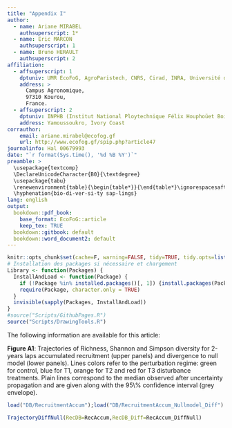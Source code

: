 ```yaml
---
title: "Appendix I"
author:
  - name: Ariane MIRABEL
    authsuperscript: 1*
  - name: Eric MARCON
    authsuperscript: 1
  - name: Bruno HERAULT
    authsuperscript: 2
affiliation:
  - affsuperscript: 1
    dptuniv: UMR EcoFoG, AgroParistech, CNRS, Cirad, INRA, Université des Antilles, Université de Guyane.
    address: >
      Campus Agronomique,
      97310 Kourou,
      France.
  - affsuperscript: 2
    dptuniv: INPHB (Institut National Ploytechnique Félix Houphoüet Boigny) 
    address: Yamoussoukro, Ivory Coast
corrauthor:
    email: ariane.mirabel@ecofog.gf
    url: http://www.ecofog.gf/spip.php?article47
journalinfo: Hal 00679993
date: "`r format(Sys.time(), '%d %B %Y')`"
preamble: >
  \usepackage{textcomp}
  \DeclareUnicodeCharacter{B0}{\textdegree}
  \usepackage{tabu}
  \renewenvironment{table}{\begin{table*}}{\end{table*}\ignorespacesafterend}
  \hyphenation{bio-di-ver-si-ty sap-lings}
lang: english
output: 
  bookdown::pdf_book:
    base_format: EcoFoG::article
    keep_tex: TRUE
  bookdown::gitbook: default
  bookdown::word_document2: default
---
```



```r
knitr::opts_chunk$set(cache=F, warning=FALSE, tidy=TRUE, tidy.opts=list(blank=FALSE, width.cutoff=40),fig.align="center")
# Installation des packages si nécessaire et chargement
Library <- function(Packages) {
  InstallAndLoad <- function(Package) {
    if (!Package %in% installed.packages()[, 1]) {install.packages(Package, repos="https://cran.rstudio.com/")}
    require(Package, character.only = TRUE)
  }
  invisible(sapply(Packages, InstallAndLoad))
}
#source("Scripts/GithubPages.R")
source("Scripts/DrawingTools.R")
```

The following information are available for this article:


**Figure A1**: Trajectories of Richness, Shannon and Simpson diversity for 2-years laps accumulated recruitment (upper panels) and divergence to null model (lower panels). Lines colors refer to the perturbation regime: green for control, blue for T1, orange for T2 and red for T3 disturbance treatments. Plain lines correspond to the median observed after uncertainty propagation and are given along with the 95\\% confidence interval (grey envelope).

```r
load("DB/RecruitmentAccum");load("DB/RecruitmentAccum_Nullmodel_Diff")

TrajectoryDiffNull(RecDB=RecAccum,RecDB_Diff=RecAccum_DiffNull)

```
